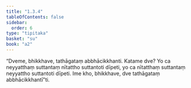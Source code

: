 ```yaml
---
title: "1.3.4"
tableOfContents: false
sidebar:
  order: 6
type: "tipitaka"
basket: "su"
book: "a2"
---
```



<DynamicBreadcrumb />

<Division number="25" book="a2">

<Paragraph number="59" book="a2">
“Dveme, bhikkhave, tathāgataṃ abbhācikkhanti. Katame dve? Yo ca neyyatthaṃ suttantaṃ nītattho suttantoti dīpeti, yo ca nītatthaṃ suttantaṃ neyyattho suttantoti dīpeti. Ime kho, bhikkhave, dve tathāgataṃ abbhācikkhantī”ti.
</Paragraph>
</Division>